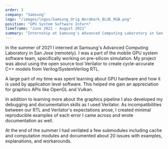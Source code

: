 ```yaml
---
order: 3
company: "Samsung"
logo: "/images/logos/Samsung_Orig_Wordmark_BLUE_RGB.png"
position: "GPU System Software Intern"
timeframe: "June 2021 - August 2021"
summary: "Internship at Samsung's Advanced Computing Laboratory in San Jose (remote). My intern project focused on using Verilator to create cycle-accurate C++ models from Verilog/SystemVerilog RTL."
---
```


In the summer of 2021 I interned at Samsung's Advanced Computing Laboratory in San Jose (remotely). I was a part of the mobile GPU system software team, specifically working on pre-silicon simulation. My project was about using the open source tool Verilator to create cycle-accurate C++ models from Verilog/SystemVerilog RTL.

A large part of my time was spent learning about GPU hardware and how it is used by application level software. This helped me gain an appreciation for graphics APIs like OpenGL and Vulkan.

In addition to learning more about the graphics pipeline I also developed my debugging and documentation skills as I used Verilator. As incompatibilities between our RTL and Verilator's expectations arose, I created minimal reproducible examples of each error I came across and wrote documentation as well.

At the end of the summer I had verilated a few submodules including cache and computation modules and documented about 20 issues with examples, explanations, and workarounds.